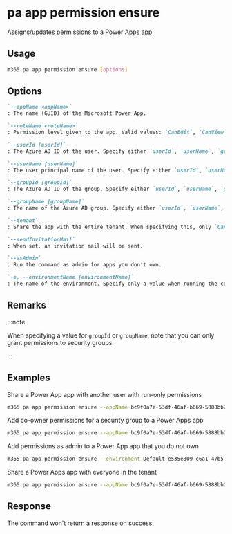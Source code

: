 
# pa app permission ensure

Assigns/updates permissions to a Power Apps app

## Usage

```sh
m365 pa app permission ensure [options]
```

## Options

```md definition-list
`--appName <appName>`
: The name (GUID) of the Microsoft Power App.

`--roleName <roleName>`
: Permission level given to the app. Valid values: `CanEdit`, `CanView`. Sharing with the entire tenant is only supported with `CanView` role.

`--userId [userId]`
: The Azure AD ID of the user. Specify either `userId`, `userName`, `groupId`, `groupName`, or `tenant`.

`--userName [userName]`
: The user principal name of the user. Specify either `userId`, `userName`, `groupId`, `groupName`, or `tenant`.

`--groupId [groupId]`
: The Azure AD ID of the group. Specify either `userId`, `userName`, `groupId`, `groupName`, or `tenant`.

`--groupName [groupName]`
: The name of the Azure AD group. Specify either `userId`, `userName`, `groupId`, `groupName`, or `tenant`.

`--tenant`
: Share the app with the entire tenant. When specifying this, only `CanView` role is supported. Specify either `userId`, `userName`, `groupId`, `groupName`, or `tenant`.

`--sendInvitationMail`
: When set, an invitation mail will be sent.

`--asAdmin`
: Run the command as admin for apps you don't own.

`-e, --environmentName [environmentName]`
: The name of the environment. Specify only a value when running the command as admin.
```

<Global />

## Remarks

:::note

When specifying a value for `groupId` or `groupName`, note that you can only grant permissions to security groups.

:::

## Examples

Share a Power App app with another user with run-only permissions

```sh
m365 pa app permission ensure --appName bc9f0a7e-53df-46af-b669-5888bb2f63d0 --userName john.doe@contoso.com --roleName CanView --sendInvitationMail
```

Add co-owner permissions for a security group to a Power Apps app

```sh
m365 pa app permission ensure --appName bc9f0a7e-53df-46af-b669-5888bb2f63d0 --groupName Developers --roleName CanEdit
```

Add permissions as admin to a Power App app that you do not own

```sh
m365 pa app permission ensure --environment Default-e535e809-c6a1-47b5-8951-d0898a64bf8a --appName bc9f0a7e-53df-46af-b669-5888bb2f63d0 --userId 42a28ec6-972f-4fdd-b483-50ee4b237f91 --roleName CanEdit --asAdmin
```

Share a Power Apps app with everyone in the tenant

```sh
m365 pa app permission ensure --appName bc9f0a7e-53df-46af-b669-5888bb2f63d0 --roleName CanView --tenant
```

## Response

The command won't return a response on success.
